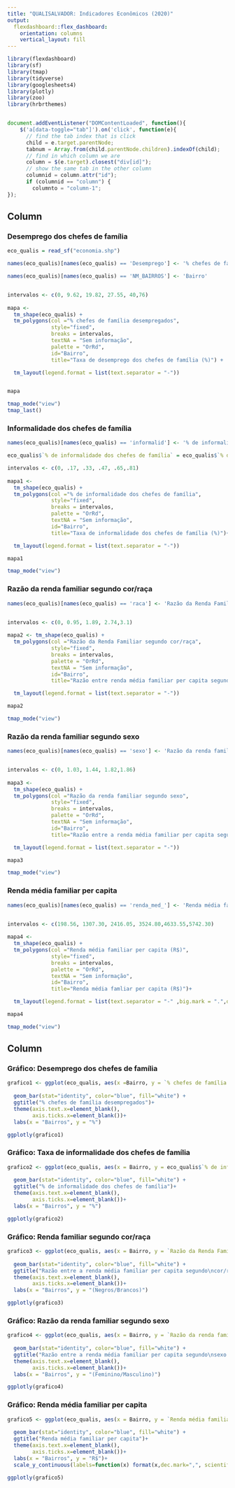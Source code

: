 ---
title: "QUALISALVADOR: Indicadores Econômicos (2020)" 
output: 
  flexdashboard::flex_dashboard:
    orientation: columns
    vertical_layout: fill
---

```{r setup, include=FALSE}

library(flexdashboard)
library(sf)
library(tmap)
library(tidyverse)
library(googlesheets4)
library(plotly)
library(zoo)
library(hrbrthemes)

```

```{r get-data, message=FALSE, include=FALSE}


```

```{js}

document.addEventListener("DOMContentLoaded", function(){
    $('a[data-toggle="tab"]').on('click', function(e){
      // find the tab index that is click
      child = e.target.parentNode;
      tabnum = Array.from(child.parentNode.children).indexOf(child);
      // find in which column we are
      column = $(e.target).closest("div[id]");
      // show the same tab in the other column
      columnid = column.attr("id");
      if (columnid == "column") {
        columnto = "column-1";
});


```

Column { .tabset data-width=600}
-----------------------------------------------------------------------
### Desemprego dos chefes de família

```{r}

eco_qualis = read_sf("economia.shp")

names(eco_qualis)[names(eco_qualis) == 'Desemprego'] <- '% chefes de família desempregados'

names(eco_qualis)[names(eco_qualis) == 'NM_BAIRROS'] <- 'Bairro'


intervalos <- c(0, 9.62, 19.82, 27.55, 40,76)
 
mapa <- 
  tm_shape(eco_qualis) +
  tm_polygons(col ="% chefes de família desempregados", 
              style="fixed",
              breaks = intervalos,
              textNA = "Sem informação",
              palette = "OrRd",
              id="Bairro",
              title="Taxa de desemprego dos chefes de família (%)") +

  tm_layout(legend.format = list(text.separator = "-"))


mapa

tmap_mode("view")
tmap_last()


```

### Informalidade dos chefes de família

```{r}

names(eco_qualis)[names(eco_qualis) == 'informalid'] <- '% de informalidade dos chefes de família'

eco_qualis$`% de informalidade dos chefes de família` = eco_qualis$`% de informalidade dos chefes de família`/100

intervalos <- c(0, .17, .33, .47, .65,.81)
 
mapa1 <- 
  tm_shape(eco_qualis) +
  tm_polygons(col ="% de informalidade dos chefes de família", 
              style="fixed",
              breaks = intervalos,
              palette = "OrRd",
              textNA = "Sem informação",
              id="Bairro",
              title="Taxa de informalidade dos chefes de família (%)")+

  tm_layout(legend.format = list(text.separator = "-"))

mapa1

tmap_mode("view")


```

### Razão da renda familiar segundo cor/raça

```{r}

names(eco_qualis)[names(eco_qualis) == 'raca'] <- 'Razão da Renda Familiar segundo cor/raça'


intervalos <- c(0, 0.95, 1.89, 2.74,3.1)
 
mapa2 <- tm_shape(eco_qualis) +
  tm_polygons(col ="Razão da Renda Familiar segundo cor/raça", 
              style="fixed",
              breaks = intervalos,
              palette = "OrRd",
              textNA = "Sem informação",
              id="Bairro",
              title="Razão entre renda média familiar per capita segundo\ncor/raça dos chefes de família (negros/brancos)")+

  tm_layout(legend.format = list(text.separator = "-"))

mapa2

tmap_mode("view")


```

### Razão da renda familiar segundo sexo

```{r}

names(eco_qualis)[names(eco_qualis) == 'sexo'] <- 'Razão da renda familiar segundo sexo'


intervalos <- c(0, 1.03, 1.44, 1.82,1.86)
 
mapa3 <- 
  tm_shape(eco_qualis) +
  tm_polygons(col ="Razão da renda familiar segundo sexo", 
              style="fixed",
              breaks = intervalos,
              palette = "OrRd",
              textNA = "Sem informação",
              id="Bairro",
              title="Razão entre a renda média familiar per capita segundo\nsexo dos chefes de família (feminino/masculino)")+

  tm_layout(legend.format = list(text.separator = "-"))

mapa3

tmap_mode("view")


```

### Renda média familiar per capita

```{r}
names(eco_qualis)[names(eco_qualis) == 'renda_med_'] <- 'Renda média familiar per capita (R$)'


intervalos <- c(198.56, 1307.30, 2416.05, 3524.80,4633.55,5742.30)
 
mapa4 <- 
  tm_shape(eco_qualis) +
  tm_polygons(col ="Renda média familiar per capita (R$)", 
              style="fixed",
              breaks = intervalos,
              palette = "OrRd",
              textNA = "Sem informação",
              id="Bairro",
              title="Renda média famliar per capita (R$)")+

  tm_layout(legend.format = list(text.separator = "-" ,big.mark = ".",decimal.mark = ","))

mapa4

tmap_mode("view")

```

Column {data-width=400 .tabset}
-----------------------------------------------------------------------

### Gráfico: Desemprego dos chefes de família

```{r}


grafico1 <- ggplot(eco_qualis, aes(x =Bairro, y = `% chefes de família desempregados` )) + 
  
  geom_bar(stat="identity", color="blue", fill="white") +
  ggtitle("% chefes de família desempregados")+
  theme(axis.text.x=element_blank(),
        axis.ticks.x=element_blank())+
  labs(x = "Bairros", y = "%")

ggplotly(grafico1)

```

### Gráfico: Taxa de informalidade dos chefes de família

```{r}

grafico2 <- ggplot(eco_qualis, aes(x = Bairro, y = eco_qualis$`% de informalidade dos chefes de família`)) + 
  
  geom_bar(stat="identity", color="blue", fill="white") +
  ggtitle("% de informalidade dos chefes de família")+
  theme(axis.text.x=element_blank(),
        axis.ticks.x=element_blank())+
  labs(x = "Bairros", y = "%")

ggplotly(grafico2)

```

### Gráfico: Renda familiar segundo cor/raça

```{r}

grafico3 <- ggplot(eco_qualis, aes(x = Bairro, y = `Razão da Renda Familiar segundo cor/raça`)) + 
  
  geom_bar(stat="identity", color="blue", fill="white") +
  ggtitle("Razão entre a renda média familiar per capita segundo\ncor/raça dos chefes de família")+
  theme(axis.text.x=element_blank(),
        axis.ticks.x=element_blank())+
  labs(x = "Bairros", y = "(Negros/Brancos)")

ggplotly(grafico3)

```

### Gráfico: Razão da renda familiar segundo sexo

```{r}

grafico4 <- ggplot(eco_qualis, aes(x = Bairro, y = `Razão da renda familiar segundo sexo`)) + 
  
  geom_bar(stat="identity", color="blue", fill="white") +
  ggtitle("Razão entre a renda média familiar per capita segundo\nsexo dos chefes de família")+
  theme(axis.text.x=element_blank(),
        axis.ticks.x=element_blank())+
  labs(x = "Bairros", y = "(Feminino/Masculino)")

ggplotly(grafico4)

```

### Gráfico: Renda média familiar per capita

```{r}

grafico5 <- ggplot(eco_qualis, aes(x = Bairro, y = `Renda média familiar per capita (R$)`)) + 
  
  geom_bar(stat="identity", color="blue", fill="white") +
  ggtitle("Renda média familiar per capita")+
  theme(axis.text.x=element_blank(),
        axis.ticks.x=element_blank())+
  labs(x = "Bairros", y = "R$")+
  scale_y_continuous(labels=function(x) format(x,dec.mark=",", scientific = FALSE))

ggplotly(grafico5)

```
